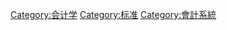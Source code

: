 {{Catnav|頁面分類|人类社会|经济|金融|会计学}}
{{Catnav|頁面分類|人类社会|经济|会计学}}
{{Catnav|頁面分類|人类社会|组织|企業|会计学}}
{{Catnav|頁面分類|人类社会|知識|参考|标准}}

[[Category:会计学|Category:会计学]]
[[Category:标准|Category:标准]]
[[Category:會計系統|Category:會計系統]]